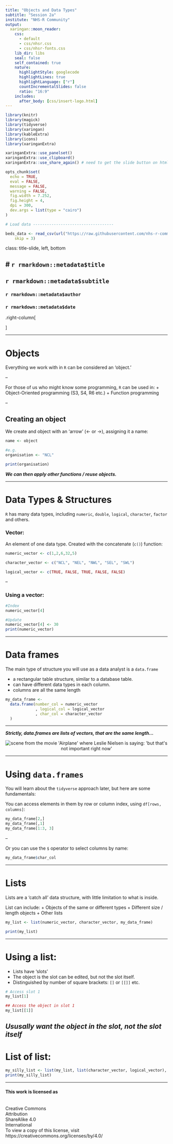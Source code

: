 ```yaml
---
title: "Objects and Data Types"
subtitle: "Session 2a"
institute: "NHS-R Community"
output:
  xaringan::moon_reader:
    css: 
      - default
      - css/nhsr.css
      - css/nhsr-fonts.css
    lib_dir: libs
    seal: false
    self_contained: true
    nature:
      highlightStyle: googlecode
      highlightLines: true
      highlightLanguage: ["r"]
      countIncrementalSlides: false
      ratio: "16:9"
    includes:
      after_body: [css/insert-logo.html]
---
```


```r
library(knitr)
library(magick)
library(tidyverse)
library(xaringan)
library(kableExtra)
library(icons)
library(xaringanExtra)

xaringanExtra::use_panelset()
xaringanExtra::use_clipboard()
xaringanExtra::use_share_again() # need to get the slide button on html view

opts_chunk$set(
  echo = TRUE,
  eval = FALSE,
  message = FALSE,
  warning = FALSE,
  fig.width = 7.252,
  fig.height = 4,
  dpi = 300,
  dev.args = list(type = "cairo")
)

# Load data -----------------------------------

beds_data <- read_csv(url("https://raw.githubusercontent.com/nhs-r-community/intro_r_data/main/beds_data.csv"), col_types = cols(date = col_date(format = "%d/%m/%Y")), 
    skip = 3)

```

class: title-slide, left, bottom

# `r rmarkdown::metadata$title`
----
## **`r rmarkdown::metadata$subtitle`**
### `r rmarkdown::metadata$author`
### `r rmarkdown::metadata$date`

.right-column[

]


---

# Objects

Everything we work with in `R` can be considered an 'object.'

--

For those of us who might know some programming, `R` can be used in:
+ Object-Oriented programming  (S3, S4, R6 etc.)
+ Function programming

--

## Creating an object

We create and object with an 'arrow' (<-  or ->), assigning it a name:

```r
name <- object
```
```r
#e.g.
organisation <- "NCL"

print(organisation)
```

___We can then apply other functions / reuse objects.___

---

# Data Types & Structures

`R` has many data types, including `numeric`, `double`, `logical`, `character`, `factor` and others.

### Vector:
An element of one data type. Created with the concatenate (`c()`) function:
```r
numeric_vector <- c(1,2,6,32,5)

character_vector <- c("NCL", "NEL", "NWL", "SEL", "SWL")

logical_vector <- c(TRUE, FALSE, TRUE, FALSE, FALSE)
```

--

### Using a vector:
```r
#Index
numeric_vector[4]

#Update
numeric_vector[4] <- 30
print(numeric_vector)
```

---

# Data frames

The main type of structure you will use as a data analyst is a `data.frame`

+ a rectangular table structure, similar to a database table.
+ can have different data types in each column.
+ columns are all the same length

```r
my_data_frame <- 
  data.frame(number_col = numeric_vector
             , logical_col = logical_vector
             , char_col = character_vector
  )
```

---

___Strictly, data.frames are lists of vectors, that are the same length...___

<p align="center"><img src="img/sesssion02/notimportant.png" alt="scene from the movie 'Airplane' where Leslie Nielsen is saying: 'but that's not important right now'"></p>

---

# Using `data.frames`

You will learn about the `tidyverse` approach later, but here are some fundamentals:

You can access elements in them by row or column index, using `df[rows, columns]`:

```r
my_data_frame[2,]
my_data_frame[,1]
my_data_frame[1:3, 3]
```

--

Or you can use the `$` operator to select columns by name:
```r
my_data_frame$char_col
```

---

# Lists

Lists are a 'catch all' data structure, with little limitation to what is inside.

List can include:
+ Objects of the same or different types
+ Different size / length objects
+ Other lists

```r
my_list <- list(numeric_vector, character_vector, my_data_frame)

print(my_list)

```
---

# Using a list:

+ Lists have 'slots'
+ The object is the slot can be edited, but not the slot itself.
+ Distinguished by number of square brackets: `[]` or `[[]]` etc.

```r
# Access slot 1
my_list[1]

## Access the object in slot 1
my_list[[1]]
```

___Ususally want the object in the slot, not the slot itself___
---

# List of list:

```r
my_silly_list <- list(my_list, list(character_vector, logical_vector), numeric_vector)
print(my_silly_list)
```

---

#### This work is licensed as
</br> Creative Commons
</br> Attribution
</br> ShareAlike 4.0
</br> International
</br> To view a copy of this license, visit
</br> https://creativecommons.org/licenses/by/4.0/
